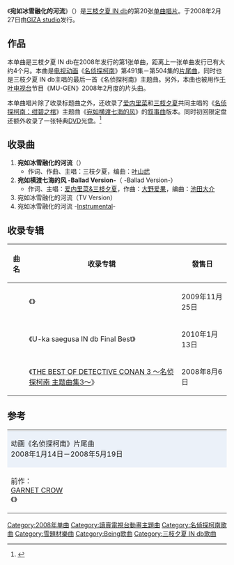 {{Infobox Single
| Name           = 宛如冰雪融化的河流
| Artist         = [[三枝夕夏_IN_db|三枝夕夏 IN db]]
| A-side         = 宛如冰雪融化的河流
| B-side         = 宛如横渡七海的风<br>-Ballad Version-
| Released       = 2008年2月27日
| Format         = 
| Recorded       = 
| Genre          = [[J-POP|J-POP]]、[[动画歌曲|动画歌曲]]
| Length         = 
| Label          = [[GIZA_studio|GIZA studio]]
| Writer         = [[三枝夕夏|三枝夕夏]]
| Producer       = [[长户大幸|长户大幸]]
| Certification  = 
| Chart position = *周榜19位（[[Oricon公信榜|Oricon]]）<ref name=oricon>{{cite web|url=http://www.oricon.co.jp/prof/299839/products/751495/1/|script-title=ja:雪どけのあの川の流れのように | 三枝夕夏 IN db|work=Oricon|accessdate=2016-01-02|archive-date=2019-11-28|archive-url=https://web.archive.org/web/20191128200446/https://www.oricon.co.jp/prof/299839/products/751495/1/|dead-url=no}}</ref>
*登场次数4次（Oricon）<ref name=oricon/>
| Last single    = {{lang|ja|明日は明日の風の中.....夢の中／新しい自分へ変わるスイッチ}}<br />（2007年） 
| This single    = '''宛如冰雪融化的河流'''<br />（2008年） 
| Next single    = {{lang|ja|誰もがきっと誰かのサンタクロース}}<br />（2008年）
| Misc           = 
}}

《'''宛如冰雪融化的河流'''》（{{lang-ja|雪どけのあの川の流れのように}}）是[[三枝夕夏_IN_db|三枝夕夏 IN db]]的第20张[[单曲|单曲唱片]]。于2008年2月27日由[[GIZA_studio|GIZA studio]]发行。

== 作品 ==
本单曲是三枝夕夏 IN db在2008年发行的第1张单曲，距离上一张单曲发行已有大约4个月。本曲是[[电视动画|电视动画]]《[[名侦探柯南_(动画)|名侦探柯南]]》第491集－第504集的[[片尾曲|片尾曲]]，同时也是三枝夕夏 IN db主唱的最后一首《名侦探柯南》主题曲。另外，本曲也被用作[[千叶电视台|千叶电视台]]节目《MU-GEN》2008年2月度的片头曲。

本单曲唱片除了收录标题曲之外，还收录了[[爱内里菜|爱内里菜]]和[[三枝夕夏|三枝夕夏]]共同主唱的《[[名侦探柯南：绀碧之棺|名侦探柯南：绀碧之棺]]》主题曲《[[宛如横渡七海的风|宛如横渡七海的风]]》的[[叙事曲|叙事曲]]版本。同时初回限定盘还额外收录了一张特典[[DVD|DVD]]光盘。<ref>{{cite web|url=http://sp.tower.jp/article/news/2008/01/25/100012084|script-title=ja:三枝夕夏 IN db、ニュー・シングル“雪どけのあの川の流れのように”&ライヴDVD「三枝夕夏 IN d-best LIVE ～Smile & Tears」を2月27日に同時リリース|publisher=TOWER RECORDS ONLINE|date=2008-01-25|accessdate=2016-01-02}}</ref>

== 收录曲 ==
#'''宛如冰雪融化的河流'''（{{lang|ja|雪どけのあの川の流れのように}}）
#*作词、作曲、主唱：三枝夕夏，编曲：[[叶山武|叶山武]]
#'''宛如横渡七海的风 -Ballad Version-'''（{{lang|ja|七つの海を渡る風のように}} -Ballad Version-）
#*作词、主唱：[[爱内里菜&三枝夕夏|爱内里菜&三枝夕夏]]，作曲：[[大野爱果|大野爱果]]，编曲：[[池田大介|池田大介]]
#宛如冰雪融化的河流（TV Version）
#宛如冰雪融化的河流 -[[器乐|Instrumental]]-

== 收录专辑 ==
{| class="wikitable"
! 曲名
! 收录专辑
! 發售日 
|-
| rowspan="3"| {{lang|ja|雪どけのあの川の流れのように}}
|《{{lang|ja|U-ka saegusa IN db IV 〜クリスタルな季節に魅せられて〜}}》
| 2009年11月25日
|-
|《U-ka saegusa IN db Final Best》
| 2010年1月13日
|-
|《[[THE_BEST_OF_DETECTIVE_CONAN_3_～名侦探柯南_主题曲集3～|THE BEST OF DETECTIVE CONAN 3 ～名侦探柯南 主题曲集3～]]》
| 2008年8月6日
|}

== 参考 ==
{{reflist}}

{| border="2" cellspacing="0" style="margin-left: auto; margin-right: auto;"
|- style="text-align: center;"
|colspan="3" style="background-color: #EBF1F9;"|动画《名侦探柯南》片尾曲<br />2008年1月14日－2008年5月19日
|- style="text-align: center; font-size: smaller;"
| style="width: 30%;"|前作：<br />[[GARNET_CROW|GARNET CROW]]<br />《{{lang|ja|[[世界はまわると言うけれど|世界はまわると言うけれど]]}}》
| style="width: 40%;"|[[三枝夕夏_IN_db|三枝夕夏 IN db]]<br />《'''宛如冰雪融化的河流'''》
| style="width: 30%;"|次作：<br />[[上木彩矢|上木彩矢]]<br />《[[Summer_Memories|Summer Memories]]》
|}
{{三枝夕夏 IN db}}
{{名侦探柯南}}
[[Category:2008年单曲|Category:2008年单曲]]
[[Category:讀賣電視台動畫主題曲|Category:讀賣電視台動畫主題曲]]
[[Category:名偵探柯南歌曲|Category:名偵探柯南歌曲]]
[[Category:雪題材樂曲|Category:雪題材樂曲]]
[[Category:Being歌曲|Category:Being歌曲]]
[[Category:三枝夕夏_IN_db歌曲|Category:三枝夕夏 IN db歌曲]]